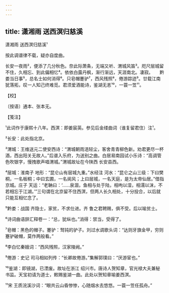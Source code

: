 ```yaml
---
---
---
```

title: 潇湘雨 送西溟归慈溪
---



潇湘雨 送西溟归慈溪¹





按此调谱律不载，疑亦自度曲。

长安一夜雨²，便添了几分秋色。奈此际萧条，无端又听、渭城风笛³。咫尺层城留不住，久相忘、到此偏相忆⁴。依依白露丹枫，渐行渐远，天涯南北。凄寂。　　黔娄当日事⁵，总名士如何消得⁶。只皂帽蹇驴⁷，西风残照⁸，倦游踪迹⁹。廿载江南犹落拓，叹一人知己终难觅。君须爱酒能诗，鉴湖无恙¹⁰，一蓑一笠¹¹。





【校】


〔按语〕通本、张本无。





【笺注】


¹此词作于康熙十八年。西溟：即姜宸英。参见后金缕曲词（谁复留君住）注¹。

²长安：此处指北京。

³渭城：王维送元二使安西诗：“渭城朝雨浥轻尘，客舍青青柳色新。劝君更尽一杯酒，西出阳关无故人。”后谱入乐府，为送别之曲。白居易南园试小乐诗：“高调管色吹银字，慢拽歌声唱渭城。”渭城故址在今陕西 长安县西。

⁴层城：淮南子 地形：“昆仑山有层城九重。”水经注 河水：“昆仑之山三级：下曰樊桐，一名板桐；中曰玄圃，一名阆风；上曰层城，一名天庭，是为太帝仙居。”借指京城。庄子 天运：“老聃曰：‘……泉涸，鱼相与处于陆，相呴以湿，相濡以沫，不若相忘于江湖。’”三句谓在北京留不住西溟，但两人长久相处，十分投合，以后就只能互相忆念了。

⁵黔娄：战国 齐隐士，家贫，不求仕进。齐 鲁之君聘赐，俱不受。后以喻贫士。

⁶诗词曲语辞汇释卷一：“总，犹纵也。”消得：禁当，受得了。

⁷皂帽：黑色的帽子。蹇驴：驽钝的驴子。刘过水调歌头词：“达则牙旗金甲，穷则蹇驴破帽，莫作两般看。”

⁸李白忆秦娥词：“西风残照，汉家陵阙。”

⁹倦游：史记 司马相如列传：“长卿故倦游。”集解郭璞曰：“厌游宦也。”

¹⁰鉴湖：即镜湖，已湮废。故址在浙江 绍兴市。唐诗人贺知章，官光禄大夫兼秘书监。天宝初请为道士，敕赐鉴湖一曲。此处以贺知章喻姜西溟。

¹¹宋 王质浣溪沙词：“眼共云山昏惨惨，心随烟水去悠悠。一蓑一笠任孤舟。”